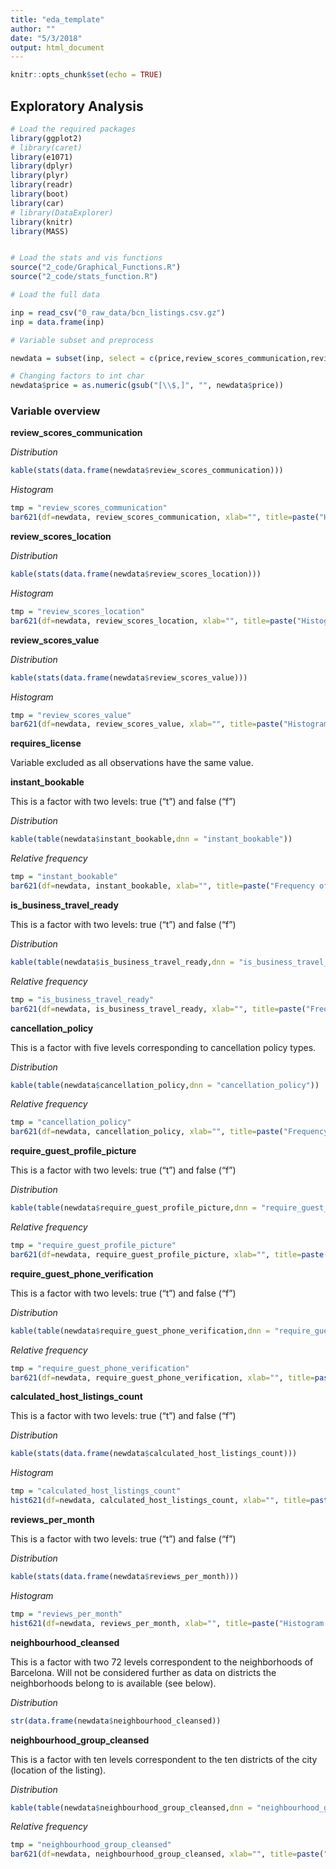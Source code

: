 ```yaml
---
title: "eda_template"
author: ""
date: "5/3/2018"
output: html_document
---
```


```r
knitr::opts_chunk$set(echo = TRUE)
```

## Exploratory Analysis

```r
# Load the required packages
library(ggplot2)
# library(caret)
library(e1071)
library(dplyr)
library(plyr)
library(readr)
library(boot)
library(car)
# library(DataExplorer)
library(knitr)
library(MASS)


# Load the stats and vis functions
source("2_code/Graphical_Functions.R")
source("2_code/stats_function.R")

```

```r
# Load the full data

inp = read_csv("0_raw_data/bcn_listings.csv.gz")
inp = data.frame(inp)
```

```r
# Variable subset and preprocess

newdata = subset(inp, select = c(price,review_scores_communication,review_scores_location,review_scores_value,requires_license,instant_bookable,is_business_travel_ready,cancellation_policy,require_guest_profile_picture,require_guest_phone_verification,calculated_host_listings_count,reviews_per_month,neighbourhood_cleansed,zipcode,neighbourhood_group_cleansed))

# Changing factors to int char
newdata$price = as.numeric(gsub("[\\$,]", "", newdata$price))


```

### Variable overview


**review_scores_communication**
  
*Distribution*
  
```r
kable(stats(data.frame(newdata$review_scores_communication)))
```

*Histogram*

```r
tmp = "review_scores_communication"
bar621(df=newdata, review_scores_communication, xlab="", title=paste("Histogram of",tmp))
```



**review_scores_location**
  
*Distribution*
  
```r
kable(stats(data.frame(newdata$review_scores_location)))
```

*Histogram*

```r
tmp = "review_scores_location"
bar621(df=newdata, review_scores_location, xlab="", title=paste("Histogram of",tmp))
```

**review_scores_value**
  
*Distribution*
  
```r
kable(stats(data.frame(newdata$review_scores_value)))
```

*Histogram*

```r
tmp = "review_scores_value"
bar621(df=newdata, review_scores_value, xlab="", title=paste("Histogram of",tmp))
```


**requires_license**

Variable excluded as all observations have the same value.
  
  
**instant_bookable**
    
This is a factor with two levels: true ("t") and false ("f")
  
*Distribution*
  
```r
kable(table(newdata$instant_bookable,dnn = "instant_bookable"))
```

*Relative frequency*

```r
tmp = "instant_bookable"
bar621(df=newdata, instant_bookable, xlab="", title=paste("Frequency of levels of",tmp))
```


**is_business_travel_ready**
    
This is a factor with two levels: true ("t") and false ("f")
  
*Distribution*
  
```r
kable(table(newdata$is_business_travel_ready,dnn = "is_business_travel_ready"))
```

*Relative frequency*

```r
tmp = "is_business_travel_ready"
bar621(df=newdata, is_business_travel_ready, xlab="", title=paste("Frequency of levels of",tmp))
```


**cancellation_policy**
    
This is a factor with five levels corresponding to cancellation policy types.
  
*Distribution*
  
```r
kable(table(newdata$cancellation_policy,dnn = "cancellation_policy"))
```

*Relative frequency*

```r
tmp = "cancellation_policy"
bar621(df=newdata, cancellation_policy, xlab="", title=paste("Frequency of levels of",tmp))
```


**require_guest_profile_picture**
    
This is a factor with two levels: true ("t") and false ("f")
  
*Distribution*
  
```r
kable(table(newdata$require_guest_profile_picture,dnn = "require_guest_profile_picture"))
```

*Relative frequency*

```r
tmp = "require_guest_profile_picture"
bar621(df=newdata, require_guest_profile_picture, xlab="", title=paste("Frequency of levels of",tmp))
```


**require_guest_phone_verification**
    
This is a factor with two levels: true ("t") and false ("f")
  
*Distribution*
  
```r
kable(table(newdata$require_guest_phone_verification,dnn = "require_guest_phone_verification"))
```

*Relative frequency*

```r
tmp = "require_guest_phone_verification"
bar621(df=newdata, require_guest_phone_verification, xlab="", title=paste("Frequency of levels of",tmp))
```

**calculated_host_listings_count**
    
This is a factor with two levels: true ("t") and false ("f")
  
*Distribution*
  
```r
kable(stats(data.frame(newdata$calculated_host_listings_count)))
```

*Histogram*

```r
tmp = "calculated_host_listings_count"
hist621(df=newdata, calculated_host_listings_count, xlab="", title=paste("Histogram of",tmp))
```

**reviews_per_month**
    
This is a factor with two levels: true ("t") and false ("f")
  
*Distribution*
  
```r
kable(stats(data.frame(newdata$reviews_per_month)))
```

*Histogram*

```r
tmp = "reviews_per_month"
hist621(df=newdata, reviews_per_month, xlab="", title=paste("Histogram of",tmp))
```

**neighbourhood_cleansed**
    
This is a factor with two 72 levels correspondent to the neighborhoods of Barcelona. Will not be considered further as data on districts the neighborhoods belong to is available (see below).
  
*Distribution*
  
```r
str(data.frame(newdata$neighbourhood_cleansed))
```
  

**neighbourhood_group_cleansed**
    
This is a factor with ten levels correspondent to the ten districts of the city (location of the listing).
  
*Distribution*
  
```r
kable(table(newdata$neighbourhood_group_cleansed,dnn = "neighbourhood_group_cleansed"))
```

*Relative frequency*

```r
tmp = "neighbourhood_group_cleansed"
bar621(df=newdata, neighbourhood_group_cleansed, xlab="", title=paste("Frequency of levels of",tmp))
```
